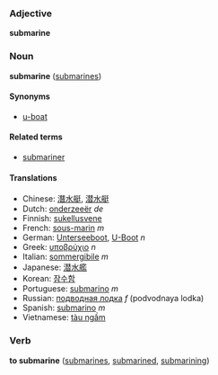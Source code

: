 ===Adjective===
'''submarine'''

===Noun===
'''submarine''' ([[submarines]])

====Synonyms====
*[[u-boat]]

====Related terms====
*[[submariner]]

====Translations====
*Chinese: [[潛水艇]], [[潜水艇]]
*Dutch: [[onderzeeër]] ''de''
*Finnish: [[sukellusvene]]
*French: [[sous-marin]] ''m''
*German: [[Unterseeboot]], [[U-Boot]] ''n''
*Greek: [[υποβρύχιο]] ''n''
*Italian: [[sommergibile]] ''m''
*Japanese: [[潜水艦]]
*Korean: [[잠수함]]
*Portuguese: [[submarino]] ''m''
*Russian: [[подводная лодка]] ''f'' (podvodnaya lodka)
*Spanish: [[submarino]] ''m''
*Vietnamese: [[tàu ngầm]]

===Verb===
'''to submarine''' ([[submarines]], [[submarined]], [[submarining]])
